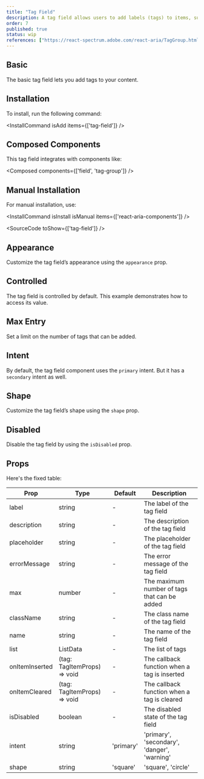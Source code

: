 ```yaml
---
title: "Tag Field"
description: A tag field allows users to add labels (tags) to items, such as articles, to categorize them. Users can type and select tags from a list, and new tags can be created if needed.
order: 7
published: true
status: wip
references: ["https://react-spectrum.adobe.com/react-aria/TagGroup.html#props"]
---
```


## Basic

The basic tag field lets you add tags to your content.

<How minW72 toUse="forms/tag-field-demo" />

## Installation

To install, run the following command:

<InstallCommand isAdd items={['tag-field']} />

## Composed Components

This tag field integrates with components like:

<Composed components={['field', 'tag-group']} />

## Manual Installation

For manual installation, use:

<InstallCommand isInstall isManual items={['react-aria-components']} />

<SourceCode toShow={['tag-field']} />

## Appearance

Customize the tag field’s appearance using the `appearance` prop.

<How isCenter={false} withNoPadding toUse="forms/tag-field-appearance-demo" />

## Controlled

The tag field is controlled by default. This example demonstrates how to access its value.

<How toUse="forms/tag-field-controlled-demo" />

## Max Entry

Set a limit on the number of tags that can be added.

<How toUse="forms/tag-field-max-demo" />

## Intent

By default, the tag field component uses the `primary` intent. But it has a `secondary` intent as well.

<How minW72 toUse="forms/tag-field-intent-demo" />

## Shape

Customize the tag field’s shape using the `shape` prop.

<How minW72 toUse="forms/tag-field-shape-demo" />


## Disabled

Disable the tag field by using the `isDisabled` prop.

<How toUse="forms/tag-field-disabled-demo" />

## Props
Here's the fixed table:

| Prop           | Type                        | Default   | Description                                  |
|----------------|-----------------------------|-----------|----------------------------------------------|
| label          | string                      | -         | The label of the tag field                   |
| description    | string                      | -         | The description of the tag field             |
| placeholder    | string                      | -         | The placeholder of the tag field             |
| errorMessage   | string                      | -         | The error message of the tag field           |
| max            | number                      | -         | The maximum number of tags that can be added |
| className      | string                      | -         | The class name of the tag field              |
| name           | string                      | -         | The name of the tag field                    |
| list           | ListData                    | -         | The list of tags                             |
| onItemInserted | (tag: TagItemProps) => void | -         | The callback function when a tag is inserted |
| onItemCleared  | (tag: TagItemProps) => void | -         | The callback function when a tag is cleared  |
| isDisabled     | boolean                     | -         | The disabled state of the tag field          |
| intent         | string                      | 'primary' | 'primary', 'secondary', 'danger', 'warning'  |
| shape          | string                      | 'square'  | 'square', 'circle'                           |
